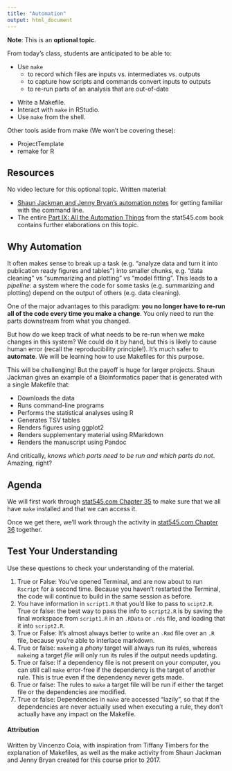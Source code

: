 ```yaml
---
title: "Automation"
output: html_document
---
```


**Note**: This is an **optional topic**. 

From today's class, students are anticipated to be able to:

<!-- * Run an R script non-interactively --> 
* Use `make`
  - to record which files are inputs vs. intermediates vs. outputs
  - to capture how scripts and commands convert inputs to outputs
  - to re-run parts of an analysis that are out-of-date
  
<!-- * Render R code (.R or .Rmd) in batch mode using `Rscript`, either entire scripts or snippets of code. -->
<!-- * Render R code (.R or .Rmd) from within R. -->

* Write a Makefile.
* Interact with `make` in RStudio.
* Use `make` from the shell.

Other tools aside from make (We won't be covering these):

- ProjectTemplate 
- remake for R

## Resources

No video lecture for this optional topic. Written material:

- [Shaun Jackman and Jenny Bryan's automation notes](https://github.com/STAT545-UBC/STAT545-UBC-original-website/blob/master/automation01_slides/slides.md) for getting familiar with the command line.
- The entire [Part IX: All the Automation Things](https://stat545.com/automation-overview.html) from the stat545.com book contains further elaborations on this topic.

<!-- **NOTE**: `make` should already be installed for MacOS and Linux users. Windows users might have to specially install `make`: info can be found [in the stat545.com Chapter 34](https://stat545.com/make-windows.html). -->

## Why Automation 

It often makes sense to break up a task (e.g. "analyze data and turn it into publication ready figures and tables") into smaller chunks, e.g. "data cleaning" vs "summarizing and plotting" vs "model fitting". This leads to a *pipeline*: a system where the code for some tasks (e.g. summarizing and plotting) depend on the output of others (e.g. data cleaning). 

One of the major advantages to this paradigm: **you no longer have to re-run all of the code every time you make a change**. You only need to run the parts downstream from what you changed. 

But how do we keep track of what needs to be re-run when we make changes in this system? We could do it by hand, but this is likely to cause human error (recall the reproducibility principle!). It's much safer to **automate**. We will be learning how to use Makefiles for this purpose. 

This will be challenging! But the payoff is huge for larger projects. Shaun Jackman gives an example of a Bioinformatics paper that is generated with a single Makefile that: 

- Downloads the data 
- Runs command-line programs 
- Performs the statistical analyses using R 
- Generates TSV tables 
- Renders figures using ggplot2 
- Renders supplementary material using RMarkdown 
- Renders the manuscript using Pandoc 

And critically, *knows which parts need to be run and which parts do not*. Amazing, right? 

## Agenda 

We will first work through [stat545.com Chapter 35](https://stat545.com/make-test-drive.html) to make sure that we all have `make` installed and that we can access it. 

Once we get there, we'll work through the activity in [stat545.com Chapter 36](https://stat545.com/automating-pipeline.html) together. 

<!-- ## Demonstration -->


<!-- ### Multi-file analyses -->

<!-- It's often not a good idea to write an analysis in a single R/Rmd script, especially if the analysis has multiple steps to it. Here are a few benefits: -->

<!-- - You won't have to run upstream calculations (like data processing / cleaning) every time you run the script. Instead, write a script to process the data, and write the output to file. -->
<!-- - If your analysis branches into different explorations, you'll have to run irrelevant computations each time (and those computations may be a source of error). -->
<!-- - You're less likely to end up with an overloaded workspace. -->
<!-- - People can mentally compartmentalize the analysis into several tasks, making the analysis more understandable and easier to debug. -->

<!-- There is no single ideal way to organize your files. But you might want to include folders like these: -->

<!-- - `data`: Usually holds the raw data, which is not meant to be modified ever.  -->
<!-- - `src`: Holds files containing R code to do the analysis.  -->
<!-- - `output` or `img`: Folder containing outputs of the analysis, sometimes just images. -->

<!-- Always include a README explaining:  -->

<!-- - what the analysis is about (orient a visitor),  -->
<!-- - how to engage with the analysis (explore files and run code), and  -->
<!-- - what dependencies are required to run the analysis (a list of R packages, and the version of R you're running -- use `R.version`). -->
<!--     - Useful to use a package manager or Docker -- not explored in this course.  -->

<!-- ### Non-interactive programming (batch processing) -->

<!-- When we write R code, we usually do so _interactively_: we run bits and pieces as we write it. But, when you're done adding code to a script (for now), it's useful to run that script _non-interactively_, or in "batch mode". You can think of this as running a script from top-to-bottom from a clean slate.  -->

<!-- You've done this before: when you click "knit" in RStudio to knit an .Rmd file, you're running that .Rmd file non-interactively. But if you want to orchestrate and run multiple files, it gets tiresome to click "knit" on the files, and in the correct order. Instead, run a file from the Terminal / command line using the `Rscript` command.  -->

<!-- Here's a summary of the commands you'll need to run a file non-interactively, comparing both from R and from Terminal: -->

<!-- | file         | From R | From Terminal | -->
<!-- |--------------|--------|---------------| -->
<!-- | `script.R`   | `source("script.R")` or "source" button in RStudio | `Rscript script.R` | -->
<!-- | `report.Rmd` | `rmarkdown::render("report.Rmd")` or "knit" button in RStudio | `Rscript -e 'rmarkdown::render("report.Rmd")'` | -->

<!-- Notice that there isn't actually a way to build an .Rmd file from the Terminal directly, so we have to use the `-e` tag, which executes R code that follows within quotation marks.  -->

<!-- Benefits of running code non-interactively: -->

<!-- - The only real way to ensure your work is reproducible.  -->
<!-- - Like a conductor, focus on higher-level computation of different tasks without having to go into each script and manually run the code. -->
<!-- - Gain access to cloud computing services like Amazon AWS. -->

<!-- Note that opening RStudio starts a _session_ of R, a single "brain" that you send commands to -- even across files. But, each non-interactive run of a script is self-contained -- except the `source()` function, which runs code in the active R session. -->


<!-- ### Command line -->

<!-- We'll review the following bash commands/features: -->

<!-- - `rm` -->
<!-- - `cd` -->
<!-- - `ls` -->
<!-- - tags with `-` -->
<!-- - help with `--help` -->

<!-- ### Makefiles -->

<!-- With multiple files, how can you keep track of running the files in the right order? Or, running only the parts of your analysis that needs updating? That's where Makefiles come in handy. The software `make` reads this and executes parts of the analysis that needs executing. -->

<!-- Each block of code in a Makefile is called a rule, it looks something like this: -->

<!-- ``` -->
<!-- file_to_create: files.it depends.on like_this.R -->
<!-- 	code to be run in the command line -->
<!-- 	that can have multiple lines of code -->
<!-- 	Rscript like_this.R -->
<!-- ``` -->

<!-- * `file_to_create` is a target, a file to be created, or built. -->
<!-- * `files.it`, `depends.on`, and `like_this.R` are dependencies, files which are needed to build or update the target. Targets can have zero or more dependencies. -->
<!-- * `:` separates targets from dependencies. -->
<!-- * `code to be run in the command line`, ..., `Rscript like_this.R` are actions, commands to run to build or update the target using the dependencies. Targets can have zero or more actions. Actions are indented using the TAB character, not spaces. -->
<!-- * Together, the target, dependencies, and actions form a rule. -->

<!-- When will a rule be run? -->

<!-- - If the target is not present in your folder, or -->
<!-- - If a dependency is newer than the target file. -->

<!-- #### Makefile activity -->

<!-- We'll demo the process of building up to a makefile for a simple directory structure that involves processing raw data and making some plots out of the raw data. Example final product here: https://github.com/lucylgao/penguins-toy-analysis Intermediate steps are included as commits.  -->

<!-- Another good resource is the [makefile activity](https://stat545.com/automating-pipeline.html) included in the stat545.com book.  -->

<!-- ### Running R in the background -->

<!-- Sometimes you'll write an R script that takes a long time to run. You'd like to start the execution of the code, go to bed, and wake up to freshly computed output. To run `script.R` and record a log of the things you'd normally see when you run code interactively in a file called `log.out`, run this code: -->

<!-- ``` -->
<!-- nohup Rscript script.R > log.out 2>&1 & -->
<!-- ``` -->

<!-- [This R-Bloggers post](https://www.r-bloggers.com/2012/01/long-running-r-commands-unix-screen-nohup-and-r/) explains this command well, but here's a breakdown: -->

<!-- - `nohup` sends the code execution to the background. -->
<!-- - `> log.out 2>&1` directs output and messages to `log.out`. -->
<!-- - The final `&` frees up your terminal  -->

<!-- Just be careful to get the directory of the files right.  -->

<!-- Alternatively, you can [use RStudio to submit a job](https://blog.rstudio.com/2019/03/14/rstudio-1-2-jobs/). -->


## Test Your Understanding

Use these questions to check your understanding of the material. 

1. True or False: You've opened Terminal, and are now about to run `Rscript` for a second time. Because you haven't restarted the Terminal, the code will continue to build in the same session as before.
2. You have information in `script1.R` that you'd like to pass to `scipt2.R`. True or false: the best way to pass the info to `script2.R` is by saving the final workspace from `script1.R` in an `.RData` or `.rds` file, and loading that it into `script2.R`.
3. True or False: It's almost always better to write an `.Rmd` file over an `.R` file, because you're able to interlace markdown. 
4. True or false: `make`ing a *phony* target will always run its rules, whereas `make`ing a target *file* will only run its rules if the output needs updating. 
5. True or false: If a dependency file is not present on your computer, you can still call `make` error-free if the dependency is the target of another rule. This is true even if the dependency never gets made.
6. True or false: The rules to `make` a target file will be run if either the target file or the dependencies are modified.
7. True or false: Dependencies in `make` are accessed "lazily", so that if the dependencies are never actually used when executing a rule, they don't actually have any impact on the Makefile.


#### Attribution

Written by Vincenzo Coia, with inspiration from Tiffany Timbers for the explanation of Makefiles, as well as the make activity from Shaun Jackman and Jenny Bryan created for this course prior to 2017.